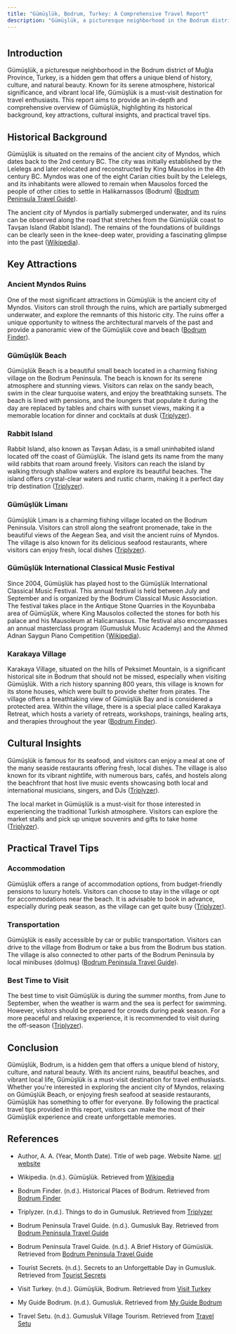 ```yaml
---
title: "Gümüşlük, Bodrum, Turkey: A Comprehensive Travel Report"
description: "Gümüşlük, a picturesque neighborhood in the Bodrum district of Muğla Province, Turkey"
---
```


#

## Introduction

Gümüşlük, a picturesque neighborhood in the Bodrum district of Muğla Province, Turkey, is a hidden gem that offers a unique blend of history, culture, and natural beauty. Known for its serene atmosphere, historical significance, and vibrant local life, Gümüşlük is a must-visit destination for travel enthusiasts. This report aims to provide an in-depth and comprehensive overview of Gümüşlük, highlighting its historical background, key attractions, cultural insights, and practical travel tips.

## Historical Background

Gümüşlük is situated on the remains of the ancient city of Myndos, which dates back to the 2nd century BC. The city was initially established by the Lelelegs and later relocated and reconstructed by King Mausolos in the 4th century BC. Myndos was one of the eight Carian cities built by the Lelelegs, and its inhabitants were allowed to remain when Mausolos forced the people of other cities to settle in Halikarnassos (Bodrum) ([Bodrum Peninsula Travel Guide](https://www.bodrumpeninsulatravelguide.co.uk/gumusluk-history/)).

The ancient city of Myndos is partially submerged underwater, and its ruins can be observed along the road that stretches from the Gümüşlük coast to Tavşan Island (Rabbit Island). The remains of the foundations of buildings can be clearly seen in the knee-deep water, providing a fascinating glimpse into the past ([Wikipedia](https://en.wikipedia.org/wiki/G%C3%BCm%C3%BC%C5%9Fl%C3%BCk)).

## Key Attractions

### Ancient Myndos Ruins

One of the most significant attractions in Gümüşlük is the ancient city of Myndos. Visitors can stroll through the ruins, which are partially submerged underwater, and explore the remnants of this historic city. The ruins offer a unique opportunity to witness the architectural marvels of the past and provide a panoramic view of the Gümüşlük cove and beach ([Bodrum Finder](https://www.bodrumfinder.com/en/historical-places-of-bodrum/)).

### Gümüşlük Beach

Gümüşlük Beach is a beautiful small beach located in a charming fishing village on the Bodrum Peninsula. The beach is known for its serene atmosphere and stunning views. Visitors can relax on the sandy beach, swim in the clear turquoise waters, and enjoy the breathtaking sunsets. The beach is lined with pensions, and the loungers that populate it during the day are replaced by tables and chairs with sunset views, making it a memorable location for dinner and cocktails at dusk ([Triplyzer](https://triplyzer.com/turkey/things-to-do-in-gumusluk/)).

### Rabbit Island

Rabbit Island, also known as Tavşan Adası, is a small uninhabited island located off the coast of Gümüşlük. The island gets its name from the many wild rabbits that roam around freely. Visitors can reach the island by walking through shallow waters and explore its beautiful beaches. The island offers crystal-clear waters and rustic charm, making it a perfect day trip destination ([Triplyzer](https://triplyzer.com/turkey/things-to-do-in-gumusluk/)).

### Gümüşlük Limanı

Gümüşlük Limanı is a charming fishing village located on the Bodrum Peninsula. Visitors can stroll along the seafront promenade, take in the beautiful views of the Aegean Sea, and visit the ancient ruins of Myndos. The village is also known for its delicious seafood restaurants, where visitors can enjoy fresh, local dishes ([Triplyzer](https://triplyzer.com/turkey/things-to-do-in-gumusl%C3%BCk/)).

### Gümüşlük International Classical Music Festival

Since 2004, Gümüşlük has played host to the Gümüşlük International Classical Music Festival. This annual festival is held between July and September and is organized by the Bodrum Classical Music Association. The festival takes place in the Antique Stone Quarries in the Koyunbaba area of Gümüşlük, where King Mausolos collected the stones for both his palace and his Mausoleum at Halicarnassus. The festival also encompasses an annual masterclass program (Gumusluk Music Academy) and the Ahmed Adnan Saygun Piano Competition ([Wikipedia](https://en.wikipedia.org/wiki/G%C3%BCm%C3%BC%C5%9Fl%C3%BCk)).

### Karakaya Village

Karakaya Village, situated on the hills of Peksimet Mountain, is a significant historical site in Bodrum that should not be missed, especially when visiting Gümüşlük. With a rich history spanning 800 years, this village is known for its stone houses, which were built to provide shelter from pirates. The village offers a breathtaking view of Gümüşlük Bay and is considered a protected area. Within the village, there is a special place called Karakaya Retreat, which hosts a variety of retreats, workshops, trainings, healing arts, and therapies throughout the year ([Bodrum Finder](https://www.bodrumfinder.com/en/historical-places-of-bodrum/)).

## Cultural Insights

Gümüşlük is famous for its seafood, and visitors can enjoy a meal at one of the many seaside restaurants offering fresh, local dishes. The village is also known for its vibrant nightlife, with numerous bars, cafés, and hostels along the beachfront that host live music events showcasing both local and international musicians, singers, and DJs ([Triplyzer](https://triplyzer.com/turkey/things-to-do-in-gumusluk/)).

The local market in Gümüşlük is a must-visit for those interested in experiencing the traditional Turkish atmosphere. Visitors can explore the market stalls and pick up unique souvenirs and gifts to take home ([Triplyzer](https://triplyzer.com/turkey/things-to-do-in-gumusluk/)).

## Practical Travel Tips

### Accommodation

Gümüşlük offers a range of accommodation options, from budget-friendly pensions to luxury hotels. Visitors can choose to stay in the village or opt for accommodations near the beach. It is advisable to book in advance, especially during peak season, as the village can get quite busy ([Triplyzer](https://triplyzer.com/turkey/things-to-do-in-gumusluk/)).

### Transportation

Gümüşlük is easily accessible by car or public transportation. Visitors can drive to the village from Bodrum or take a bus from the Bodrum bus station. The village is also connected to other parts of the Bodrum Peninsula by local minibuses (dolmuş) ([Bodrum Peninsula Travel Guide](https://www.bodrumpeninsulatravelguide.co.uk/gumusluk-bay/)).

### Best Time to Visit

The best time to visit Gümüşlük is during the summer months, from June to September, when the weather is warm and the sea is perfect for swimming. However, visitors should be prepared for crowds during peak season. For a more peaceful and relaxing experience, it is recommended to visit during the off-season ([Triplyzer](https://triplyzer.com/turkey/things-to-do-in-gumusluk/)).

## Conclusion

Gümüşlük, Bodrum, is a hidden gem that offers a unique blend of history, culture, and natural beauty. With its ancient ruins, beautiful beaches, and vibrant local life, Gümüşlük is a must-visit destination for travel enthusiasts. Whether you're interested in exploring the ancient city of Myndos, relaxing on Gümüşlük Beach, or enjoying fresh seafood at seaside restaurants, Gümüşlük has something to offer for everyone. By following the practical travel tips provided in this report, visitors can make the most of their Gümüşlük experience and create unforgettable memories.

## References

* Author, A. A. (Year, Month Date). Title of web page. Website Name. [url website](url)

* Wikipedia. (n.d.). Gümüşlük. Retrieved from [Wikipedia](https://en.wikipedia.org/wiki/G%C3%BCm%C3%BC%C5%9Fl%C3%BCk)

* Bodrum Finder. (n.d.). Historical Places of Bodrum. Retrieved from [Bodrum Finder](https://www.bodrumfinder.com/en/historical-places-of-bodrum/)

* Triplyzer. (n.d.). Things to do in Gumusluk. Retrieved from [Triplyzer](https://triplyzer.com/turkey/things-to-do-in-gumusluk/)

* Bodrum Peninsula Travel Guide. (n.d.). Gumusluk Bay. Retrieved from [Bodrum Peninsula Travel Guide](https://www.bodrumpeninsulatravelguide.co.uk/gumusluk-bay/)

* Bodrum Peninsula Travel Guide. (n.d.). A Brief History of Gümüslük. Retrieved from [Bodrum Peninsula Travel Guide](https://www.bodrumpeninsulatravelguide.co.uk/gumusluk-history/)

* Tourist Secrets. (n.d.). Secrets to an Unforgettable Day in Gumusluk. Retrieved from [Tourist Secrets](https://www.touristsecrets.com/destinations/secrets-to-an-unforgettable-day-in-gumusluk-bodrums-hidden-gem/)

* Visit Turkey. (n.d.). Gümüşlük, Bodrum. Retrieved from [Visit Turkey](https://visitturkey.in/district/gumusluk-bodrum/)

* My Guide Bodrum. (n.d.). Gumusluk. Retrieved from [My Guide Bodrum](https://www.myguidebodrum.com/regionalinfo/gumusluk)

* Travel Setu. (n.d.). Gumusluk Village Tourism. Retrieved from [Travel Setu](https://travelsetu.com/guide/guemuesluek-village-tourism)